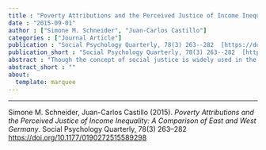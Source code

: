 ```yaml
---
title : "Poverty Attributions and the Perceived Justice of Income Inequality: A Comparison of East and West Germany"
date : "2015-09-01"
author : ["Simone M. Schneider", "Juan-Carlos Castillo"]
categories : ["Journal Article"]
publication : "Social Psychology Quarterly, 78(3) 263--282  [https://doi.org/10.1177/0190272515589298](https://doi.org/10.1177/0190272515589298)"
publication_short : "Social Psychology Quarterly, 78(3) 263--282  [https://doi.org/10.1177/0190272515589298](https://doi.org/10.1177/0190272515589298)"
abstract : "Though the concept of social justice is widely used in the social sciences, we know little about the amount of income inequality that is perceived as just and why perceptions vary across social contexts. In this paper, we argue the ways people define the causes of poverty are related to how they perceive and justify existing income inequality. We examine internal and external attributions of poverty using survey data from the 2006 International Social Justice Project (ISJP). We compare two culturally and structurally distinct regions—East and West Germany. The results support our hypothesis that the amount of income inequality people perceive as just is related to how they explain the causes of poverty, that is, internal and/or external attributions. Poverty attributions are crucial mediators and explain contextual differences in the perceived justice of income inequality between East and West Germany."
abstract_short : ""
about:
  template: marquee
---
```

---


::: {.callout-note title="How to cite this work"}

Simone M. Schneider, Juan-Carlos Castillo (2015). *Poverty Attributions and the Perceived Justice of Income Inequality: A Comparison of East and West Germany*. Social Psychology Quarterly, 78(3) 263--282  [https://doi.org/10.1177/0190272515589298](https://doi.org/10.1177/0190272515589298)

:::

